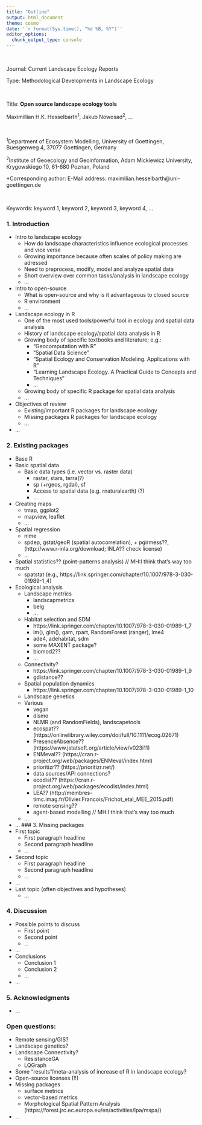 ```yaml
---
title: "Outline"
output: html_document
theme: cosmo
date: '`r format(Sys.time(), "%d %B, %Y")`'
editor_options: 
  chunk_output_type: console
---
```


<br/>

Journal: Current Landscape Ecology Reports

Type: Methodological Developments in Landscape Ecology

<br/>

Title: **Open source landscape ecology tools**

Maximillian H.K. Hesselbarth<sup>1</sup>, Jakub Nowosad<sup>2</sup>, ...

<br/>

<sup>1</sup>Department of Ecosystem Modelling, University of Goettingen, Buesgenweg 4, 37077 Goettingen, Germany 

<sup>2</sup>Institute of Geoecology and Geoinformation, Adam Mickiewicz University, Krygowskiego 10, 61-680 Poznan, Poland

*Corresponding author: E-Mail address: maximilian.hesselbarth@uni-goettingen.de

<br/>

Keywords: keyword 1, keyword 2, keyword 3, keyword 4, ...

### 1. Introduction
- Intro to landscape ecology
    - How do landscape characteristics influence ecological processes and vice verse
    - Growing importance because often scales of policy making are adressed
    - Need to preprocess, modify, model and analyze spatial data
    - Short overview over common tasks/analysis in landscape ecology
    - ...
- Intro to open-source
    - What is open-source and why is it advantageous to closed source
    - R environment
    - ...
- Landscape ecology in R
    - One of the most used tools/powerful tool in ecology and spatial data analysis
    - History of landscape ecology/spatial data analysis in R
    - Growing body of specific textbooks and literature; e.g.:
        - "Geocomputation with R"
        - "Spatial Data Science"
        - "Spatial Ecology and Conservation Modeling. Applications with R"
        - "Learning Landscape Ecology. A Practical Guide to Concepts and Techniques"
        - ...
    - Growing body of specific R package for spatial data analysis
    - ...
- Objectives of review
    - Existing/important R packages for landscape ecology
    - Missing packages R packages for landscape ecology
    - ...
- ...

### 2. Existing packages

- Base R
- Basic spatial data
    - Basic data types (i.e. vector vs. raster data)
        - raster, stars, terra(?)
        - sp (+rgeos, rgdal), sf
        - Access to spatial data (e.g. rnaturalearth) (?)
        - ...
- Creating maps
    - tmap, ggplot2
    - mapview, leaflet
    - ...
- Spatial regression
    - nlme
    - spdep, gstat/geoR (spatial autocorrelation), + pgirmess??, (http://www.r-inla.org/download; INLA?? check license)
    - ...
- Spatial statistics?? (point-patterns analysis) // MH:I think that's way too much
    - spatstat (e.g., https://link.springer.com/chapter/10.1007/978-3-030-01989-1_4)
- Ecological analysis
    - Landscape metrics
        - landscapmetrics
        - belg
        - ...
    - Habitat selection and SDM
        - https://link.springer.com/chapter/10.1007/978-3-030-01989-1_7
        - lm(), glm(), gam, rpart, RandomForest (ranger), lme4
        - ade4, adehabitat, sdm
        - some MAXENT package?
        - biomod2??
        - ...
    - Connectivity? 
        - https://link.springer.com/chapter/10.1007/978-3-030-01989-1_9
        - gdistance??
    - Spatial population dynamics
        - https://link.springer.com/chapter/10.1007/978-3-030-01989-1_10
    - Landscape genetics
    - Various
        - vegan
        - dismo
        - NLMR (and RandomFields), landscapetools
        - ecospat?? (https://onlinelibrary.wiley.com/doi/full/10.1111/ecog.02671)
        - PresenceAbsence?? (https://www.jstatsoft.org/article/view/v023i11)
        - ENMeval?? (https://cran.r-project.org/web/packages/ENMeval/index.html)
        - prioritizr?? (https://prioritizr.net/)
        - data sources/API connections?
        - ecodist?? (https://cran.r-project.org/web/packages/ecodist/index.html)
        - LEA?? (http://membres-timc.imag.fr/Olivier.Francois/Frichot_etal_MEE_2015.pdf)
        - remote sensing??
        - agent-based modelling // MH:I think that's way too much
    - ...
- ...
### 3. Missing packages
- First topic
    - First paragraph headline
    - Second paragraph headline
    - ...
- Second topic
    - First paragraph headline
    - Second paragraph headline
    - ...
- ...
- Last topic (often objectives and hypotheses)
    - ...
    
### 4. Discussion
- Possible points to discuss
    - First point
    - Second point
    - ...
- ...
- Conclusions
    - Conclusion 1 
    - Conclusion 2
    - ...
- ...
    
### 5. Acknowledgments
- ...

### Open questions:
- Remote sensing/GIS?
- Landscape genetics?
- Landscape Connectivity?
  - ResistanceGA
  - LQGraph
- Some "results"/meta-analysis of increase of R in landscape ecology?
- Open-source licenses (!!)
- Missing packages
    - surface metrics
    - vector-based metrics
    - Morphological Spatial Pattern Analysis (https://forest.jrc.ec.europa.eu/en/activities/lpa/mspa/)
- ...
